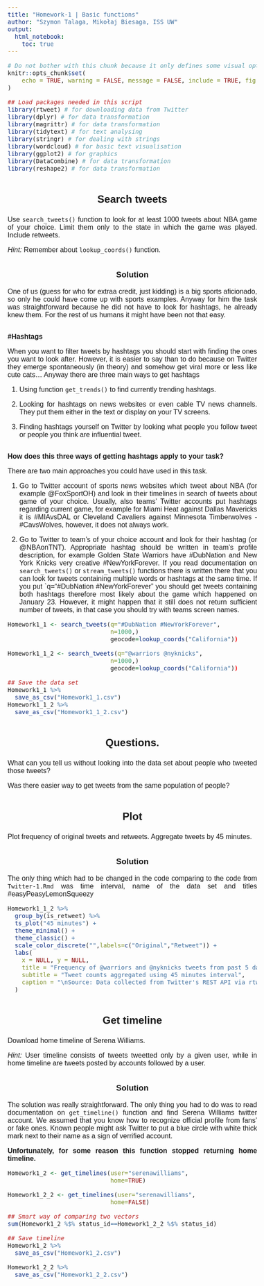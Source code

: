 ```yaml
---
title: "Homework-1 | Basic functions"
author: "Szymon Talaga, Mikołaj Biesaga, ISS UW"
output:
  html_notebook:
    toc: true
---
```


```r
# Do not bother with this chunk because it only defines some visual options for other chunks
knitr::opts_chunk$set(
    echo = TRUE, warning = FALSE, message = FALSE, include = TRUE, fig.align = "center", fig.height = 3, fig.width = 3
)
```

```r
## Load packages needed in this script
library(rtweet) # for downloading data from Twitter
library(dplyr) # for data transformation
library(magrittr) # for data transformation
library(tidytext) # for text analysing
library(stringr) # for dealing with strings
library(wordcloud) # for basic text visualisation
library(ggplot2) # for graphics
library(DataCombine) # for data transformation
library(reshape2) # for data transformation
```

## Search tweets

Use `search_tweets()` function to look for at least 1000 tweets about NBA game of your choice. Limit them only to the state in which the game was played. Include retweets.

*Hint:* Remember about `lookup_coords()` function.

### Solution
One of us (guess for who for extraa credit, just kidding) is a big sports aficionado, so only he could have come up with sports examples. Anyway for him the task was straightforward because he did not have to look for hashtags, he already knew them. For the rest of us humans it might have been not that easy.

#### \#Hashtags

When you want to filter tweets by hashtags you should start with finding the ones you want to look after. However, it is easier to say than to do because on Twitter they emerge spontaneously (in theory) and somehow get viral more or less like cute cats... Anyway there are three main ways to get hashtags

1. Using function `get_trends()` to find currently trending hashtags.

2. Looking for hashtags on news websites or even cable TV news channels. They put them either in the text or display on your TV screens.

3. Finding hashtags yourself on Twitter by looking what people you follow tweet or people you think are influential tweet.

#### How does this three ways of getting hashtags apply to your task?

There are two main approaches you could have used in this task.

1. Go to Twitter account of sports news websites which tweet about NBA (for example @FoxSportOH) and look in their timelines in search of tweets about game of your choice. Usually, also teams' Twitter accounts put hashtags regarding current game, for example for Miami Heat against Dallas Mavericks it is #MIAvsDAL or Cleveland Cavaliers against Minnesota Timberwolves - #CavsWolves, however, it does not always work.

2. Go to Twitter to team's of your choice account and look for their hashtag (or @NBAonTNT). Appropriate hashtag should be written in team's profile description, for example Golden State Warriors have #DubNation and New York Knicks very creative #NewYorkForever. If you read documentation on `search_tweets()` or `stream_tweets()` functions there is written there that you can look for tweets containing multiple words or hashtags at the same time. If you put `q="#DubNation #NewYorkForever" you should get tweets containing both hashtags therefore most likely about the game which happened on January 23. However, it might happen that it still does not return sufficient number of tweets, in that case you should try with teams screen names.


```r

Homework1_1 <- search_tweets(q="#DubNation #NewYorkForever",
                             n=1000,)
                             geocode=lookup_coords("California"))

Homework1_1_2 <- search_tweets(q="@warriors @nyknicks",
                             n=1000,)
                             geocode=lookup_coords("California"))

## Save the data set
Homework1_1 %>%
  save_as_csv("Homework1_1.csv")
Homework1_1_2 %>%
  save_as_csv("Homework1_1_2.csv")
```

## Questions.

What can you tell us without looking into the data set about people who tweeted those tweets?

Was there easier way to get tweets from the same population of people?

## Plot

Plot frequency of original tweets and retweets. Aggregate tweets by 45 minutes.

### Solution
The only thing which had to be changed in the code comparing to the code from `Twitter-1.Rmd` was time interval, name of the data set and titles #easyPeasyLemonSqueezy

```r
Homework1_1_2 %>%
  group_by(is_retweet) %>%
  ts_plot("45 minutes") +
  theme_minimal() +
  theme_classic() +
  scale_color_discrete("",labels=c("Original","Retweet")) +
  labs(
    x = NULL, y = NULL,
    title = "Frequency of @warriors and @nyknicks tweets from past 5 days",
    subtitle = "Tweet counts aggregated using 45 minutes interval",
    caption = "\nSource: Data collected from Twitter's REST API via rtweet"
  )

```

## Get timeline

Download home timeline of Serena Williams.

*Hint:* User timeline consists of tweets tweetted only by a given user, while in home timeline are tweets posted by accounts followed by a user.

### Solution
The solution was really straightforward. The only thing you had to do was to read documentation on `get_timeline()` function and find Serena Williams twitter account. We assumed that you know how to recognize official profile from fans' or fake ones. Known people might ask Twitter to put a blue circle with white thick mark next to their name as a sign of verrified account.

**Unfortunately, for some reason this function stopped returning home timeline.**

```r
Homework1_2 <- get_timelines(user="serenawilliams",
                             home=TRUE)

Homework1_2_2 <- get_timelines(user="serenawilliams",
                             home=FALSE)

## Smart way of comparing two vectors
sum(Homework1_2 %$% status_id==Homework1_2_2 %$% status_id)

## Save timeline
Homework1_2 %>%
  save_as_csv("Homework1_2.csv")

Homework1_2_2 %>%
  save_as_csv("Homework1_2_2.csv")
```

<!-- CSS styling -->
<style>
    html {
        height: 100%;
        font-size: 62.5%;
    }
    body {
        text-align: justify;
        height: 100%;
        font-size: 1.6em;
        font-family: "Trebuchet MS", "Lucida Grande", "Lucida Sans Unicode", "Lucida Sans", sans-serif;
    }
    h1, h2, h3 {
        text-align: center;
    }
    h4.author, h4.date {
        margin: 0.75em 0 0 0;
        text-align: center;
    }
    h2, h3, h4, h5, h6 {
        margin: 2em 0 1em 0;
    }
    div#header {
        margin: 1em 0 1em 0;
    }
    hr {
        margin: 2em 0 2em 0;
    }
    pre {
        margin-bottom: 2em;
    }
</style>
